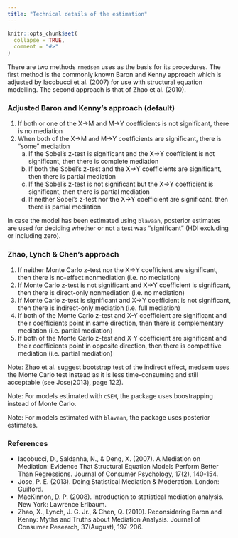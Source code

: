 ```yaml
---
title: "Technical details of the estimation"
---
```


```r
knitr::opts_chunk$set(
  collapse = TRUE,
  comment = "#>"
)
```

There are two methods `rmedsem` uses as the basis for its procedures. The first method is the commonly known Baron and Kenny approach which is adjusted by Iacobucci et al. (2007) for use with structural equation modelling. The second approach is that of Zhao et al. (2010).
  
### Adjusted Baron and Kenny's approach (default)

1) If both or one of the X->M and M->Y coefficients is not significant, there is no mediation
2) When both of the X->M and M->Y coefficients are significant, there is "some" mediation
   a) If the Sobel's z-test is significant and the X->Y coefficient is not significant, then there is complete mediation
   b) If both the Sobel's z-test and the X->Y coefficients are significant, then there is partial mediation
   c) If the Sobel's z-test is not significant but the X->Y coefficient is significant, then there is partial mediation
   d) If neither Sobel's z-test nor the X->Y coefficient are significant, then there is partial mediation
   
In case the model has been estimated using `blavaan`, posterior estimates are used for deciding whether or not a test was "significant" (HDI excluding or including zero).

### Zhao, Lynch & Chen's approach

1) If neither Monte Carlo z-test nor the X->Y coefficient are significant, then there is no-effect nonmediation (i.e. no mediation)
2) If Monte Carlo z-test is not significant and X->Y coefficient is significant, then there is direct-only nonmediation (i.e. no mediation)
3) If Monte Carlo z-test is significant and X->Y coefficient is not significant, then there is indirect-only mediation (i.e. full mediation)
4) If both of the Monte Carlo z-test and X-Y coefficient are significant and their coefficients point in same direction, then there is complementary
    mediation (i.e. partial mediation)
5) If both of the Monte Carlo z-test and X-Y coefficient are significant and their coefficients point in opposite direction, then there is competitive mediation (i.e. partial mediation)

Note: Zhao et al. suggest bootstrap test of the indirect effect, medsem uses the Monte Carlo test instead as it is less time-consuming and still acceptable (see Jose(2013), page 122).

Note: For models estimated with `cSEM`, the package uses boostrapping instead of Monte Carlo.

Note: For models estimated with `blavaan`, the package uses posterior estimates.

### References 

- Iacobucci, D., Saldanha, N., & Deng, X. (2007). A Mediation on Mediation: Evidence That Structural Equation Models Perform Better Than Regressions. Journal of Consumer Psychology, 17(2), 140-154.
- Jose, P. E. (2013). Doing Statistical Mediation & Moderation.  London: Guilford.
- MacKinnon, D. P. (2008). Introduction to statistical mediation analysis. New York: Lawrence Erlbaum.
- Zhao, X., Lynch, J. G. Jr., & Chen, Q. (2010). Reconsidering Baron and Kenny: Myths and Truths about Mediation Analysis. Journal of Consumer Research, 37(August), 197-206.
